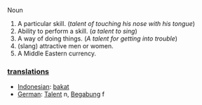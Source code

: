 Noun

# A particular skill. (''talent of touching his nose with his tongue'')
# Ability to perform a skill. (''a talent to sing'')
# A way of doing things. (''A talent for getting into trouble'')
# (slang) attractive men or women.
# A Middle Eastern currency.

=== [[translation]]s ===
*[[Indonesian]]: [[bakat]]
*[[German]]: [[Talent]] n, [[Begabung]] f